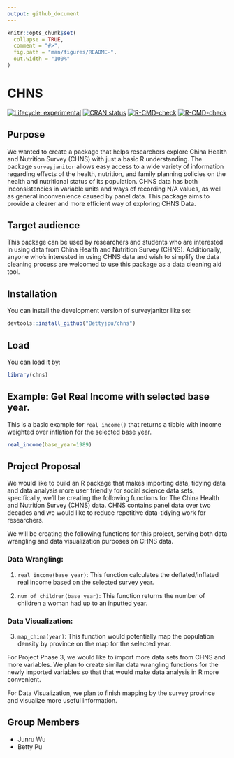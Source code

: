```yaml
---
output: github_document
---
```


<!-- README.md is generated from README.Rmd. Please edit that file -->

```r
knitr::opts_chunk$set(
  collapse = TRUE,
  comment = "#>",
  fig.path = "man/figures/README-",
  out.width = "100%"
)
```

# CHNS

<!-- badges: start -->
[![Lifecycle: experimental](https://img.shields.io/badge/lifecycle-experimental-orange.svg)](https://lifecycle.r-lib.org/articles/stages.html#experimental)
[![CRAN status](https://www.r-pkg.org/badges/version/surveyjanitor)](https://CRAN.R-project.org/package=surveyjanitor)
[![R-CMD-check](https://github.com/Bettyjpu/chns/actions/workflows/R-CMD-check.yaml/badge.svg)](https://github.com/Bettyjpu/chns/actions/workflows/R-CMD-check.yaml)
[![R-CMD-check](https://github.com/jwu13/CHNS/actions/workflows/R-CMD-check.yaml/badge.svg)](https://github.com/jwu13/CHNS/actions/workflows/R-CMD-check.yaml)
<!-- badges: end -->


## Purpose

We wanted to create a package that helps researchers explore China Health and Nutrition Survey (CHNS) with just a basic R understanding. The package `surveyjanitor` allows easy access to a wide variety of information regarding effects of the health, nutrition, and family planning policies on the health and nutritional status of its population. CHNS data has both inconsistencies in variable units and ways of recording N/A values, as well as general inconvenience caused by panel data. This package aims to provide a clearer and more efficient way of exploring CHNS Data.

## Target audience

This package can be used by researchers and students who are interested in using data from China Health and Nutrition Survey (CHNS). Additionally, anyone who’s interested in using CHNS data and wish to simplify the data cleaning process are welcomed to use this package as a data cleaning aid tool.


## Installation

You can install the development version of surveyjanitor like so:
```r
devtools::install_github("Bettyjpu/chns")
```


## Load

You can load it by:

```r
library(chns)
```

## Example: Get Real Income with selected base year.

This is a basic example for `real_income()` that returns a tibble with income weighted over inflation for the selected base year.
```r
real_income(base_year=1989) 
```



## Project Proposal

We would like to build an R package that makes importing data, tidying data and data analysis more user friendly for social science data sets, specifically, we'll be creating the following functions for The China Health and Nutrition Survey (CHNS) data. CHNS contains panel data over two decades and we would like to reduce repetitive data-tidying work for researchers.

We will be creating the following functions for this project, serving both data wrangling and data visualization purposes on CHNS data.

### Data Wrangling:
1) `real_income(base_year)`: This function calculates the deflated/inflated real income based on the selected survey year. 

2) `num_of_children(base_year)`: This function returns the number of children a woman had up to an inputted year. 

### Data Visualization:
3) `map_china(year)`: This function would potentially map the population density by province on the map for the selected year.

For Project Phase 3, we would like to import more data sets from CHNS and more variables. We plan to create similar data wrangling functions for the newly imported variables so that that would make data analysis in R more convenient.

For Data Visualization, we plan to finish mapping by the survey province and visualize more useful information.


## Group Members 

- Junru Wu
- Betty Pu



